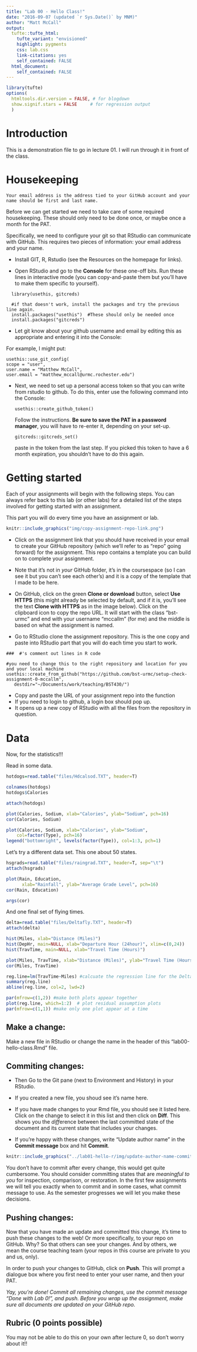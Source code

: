 ```yaml
---
title: "Lab 00 - Hello Class!"
date: "2016-09-07 (updated `r Sys.Date()` by MNM)"
author: "Matt McCall"
output: 
  tufte::tufte_html:
    tufte_variant: "envisioned"
    highlight: pygments
    css: lab.css
    link-citations: yes
    self_contained: FALSE
  html_document:
    self_contained: FALSE
---
```


```r
library(tufte)
options(
  htmltools.dir.version = FALSE, # for blogdown
  show.signif.stars = FALSE     # for regression output
  )
```


# Introduction

This is a demonstration file to go in lecture 01. I will run through it in front of the class.

# Housekeeping

```marginfigure
Your email address is the address tied to your GitHub account and your name should be first and last name.
```

Before we can get started we need to take care of some required housekeeping.
These should only need to be done once, or maybe once a month for the PAT.

Specifically,  we need to configure your git so that RStudio can communicate with GitHub. This requires two pieces of information: your email address and your name.

- Install GIT, R, Rstudio (see the Resources on the homepage for links).

- Open RStudio and go to the **Console** for these one-off bits.
Run these lines in interactive mode (you can copy-and-paste them but you'll have to make them specific to yourself).
```
  library(usethis, gitcreds)

  #if that doesn't work, install the packages and try the previous line again.
  install.packages("usethis")  #These should only be needed once
  install.packages("gitcreds") 
```

-  Let git know about your github username and email by editing this as appropriate and entering it into the Console:

For example, I might put:

  ```
  usethis::use_git_config(
  scope = "user",
  user.name = "Matthew McCall",
  user.email = "matthew_mccall@urmc.rochester.edu")
  ```

-  Next, we need to set up a personal access token so that you can write from rstudio to github. To do this, enter use the following command into the Console:

   ```
   usethis::create_github_token()
   ```
Follow the instructions.  **Be sure to save the PAT in a password manager**, you will have to re-enter it, depending on your set-up.

   ```
   gitcreds::gitcreds_set()
   ```
paste in the token from the last step.  If you picked this token to have a 6 month expiration, you shouldn't have to do this again.

# Getting started

Each of your assignments will begin with the following steps. You can always refer back to this lab (or other labs) for a detailed list of the steps involved for getting started with an assignment.

This part you will do every time you have an assignment or lab.

```r
knitr::include_graphics("img/copy-assignment-repo-link.png")
```

- Click on the assignment link that you should have received in your email to create your GitHub repository (which we'll refer to as "repo" going forward) for the assignment. This repo contains a template you can build on to complete your assignment.

- Note that it's not in *your* GitHub folder, it's in the coursespace (so I can see it but you can't see each other's) and it is a copy of the template that I made to be here.

- On GitHub, click on the green **Clone or download** button, select **Use HTTPS** (this might already be selected by default, and if it is, you'll see the text **Clone with HTTPS** as in the image below). Click on the clipboard icon to copy the repo URL. It will start with the class "bst-urmc" and end with your username "mccallm" (for me) and the middle is based on what the assignment is named.

- Go to RStudio clone the assignment repository. This is the one copy and paste into RStudio part that you will do each time you start to work. 
```
###  #'s comment out lines in R code

#you need to change this to the right repository and location for you and your local machine
usethis::create_from_github("https://github.com/bst-urmc/setup-check-assignment-0-mccallm",
   destdir="~/Documents/work/teaching/BST430/")

```

- Copy and paste the URL of your assignment repo into the function
- If you need to login to github, a login box should pop up.
- It opens up a new copy of RStudio with all the files from the repository in question.



# Data

Now, for the statistics!!!

Read in some data.

```r
hotdogs=read.table("files/Hdcalsod.TXT", header=T)

colnames(hotdogs)
hotdogs$Calories

attach(hotdogs)

plot(Calories, Sodium, xlab="Calories", ylab="Sodium", pch=16)
cor(Calories, Sodium)

plot(Calories, Sodium, xlab="Calories", ylab="Sodium", 
	col=factor(Type), pch=16)
legend("bottomright", levels(factor(Type)), col=1:3, pch=1)
```

Let's try a different data set. This one about 50 states.

```r
hsgrads=read.table("files/raingrad.TXT", header=T, sep="\t")
attach(hsgrads)

plot(Rain, Education, 
      xlab="Rainfall", ylab="Average Grade Level", pch=16)
cor(Rain, Education)

args(cor)
```

And one final set of flying times.

```r
delta=read.table("files/Deltafly.TXT", header=T)
attach(delta)

hist(Miles, xlab="Distance (Miles)")
hist(DepHr, main=NULL, xlab="Departure Hour (24hour)", xlim=c(0,24))
hist(TravTime, main=NULL, xlab="Travel Time (Hours)")

plot(Miles, TravTime, xlab="Distance (Miles)", ylab="Travel Time (Hours)")
cor(Miles, TravTime)

reg.line=lm(TravTime~Miles) #calcuate the regression line for the Delta data
summary(reg.line)
abline(reg.line, col=2, lwd=2)

par(mfrow=c(1,2)) #make both plots appear together
plot(reg.line, which=1:2)  # plot residual assumption plots
par(mfrow=c(1,1)) #make only one plot appear at a time
```

## Make a change:

Make a new file in RStudio or change the name in the header of this "lab00-hello-class.Rmd" file.

## Commiting changes:

- Then Go to the Git pane (next to Environment and History) in your RStudio.

- If you created a new file, you shoud see it's name here.
- If you have made changes to your Rmd file, you should see it listed here. Click on the change to select it in this list and then click on **Diff**. This shows you the *diff*erence between the last committed state of the document and its current state that includes your changes. 
- If you're happy with these changes, write "Update author name" in the **Commit message** box and hit **Commit**.

```r
knitr::include_graphics("../lab01-hello-r/img/update-author-name-commit.png")
```

You don't have to commit after every change, this would get quite cumbersome. You should consider committing states that are *meaningful to you* for inspection, comparison, or restoration. In the first few assignments we will tell you exactly when to commit and in some cases, what commit message to use. As the semester progresses we will let you make these decisions.

## Pushing changes: 

Now that you have made an update and committed this change, it's time to push these changes to the web! Or more specifically, to your repo on GitHub. Why? So that others can see your changes. And by others, we mean the course teaching team (your repos in this course are private to you and us, only). 

In order to push your changes to GitHub, click on **Push**. This will prompt a dialogue box where you first need to enter your user name, and then your PAT.

*Yay, you're done! Commit all remaining changes, use the commit message "Done with Lab 0!", and push. Before you wrap up the assignment, make sure all documents are updated on your GitHub repo.*

## Rubric (0 points possible)

You may not be able to do this on your own after lecture 0, so don't worry about it!!
